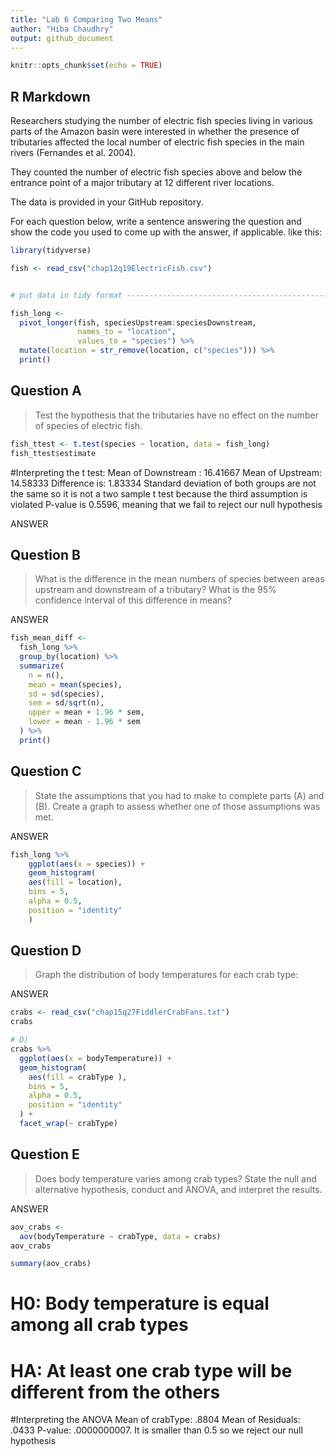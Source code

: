```yaml
---
title: "Lab 6 Comparing Two Means"
author: "Hiba Chaudhry"
output: github_document
---
```


```r
knitr::opts_chunk$set(echo = TRUE)
```

## R Markdown


Researchers studying the number of electric fish species living in various parts of the Amazon basin were interested in whether the presence of tributaries affected the local number of electric fish species in the main rivers (Fernandes et al. 2004).

They counted the number of electric fish species above and below the entrance point of a major tributary at 12 different river locations.

The data is provided in your GitHub repository.

For each question below, write a sentence answering the question and show the code you used to come up with the answer, if applicable. like this:


```r
library(tidyverse)

fish <- read_csv("chap12q19ElectricFish.csv")


# put data in tidy format ------------------------------------------------

fish_long <- 
  pivot_longer(fish, speciesUpstream:speciesDownstream,
               names_to = "location",
               values_to = "species") %>% 
  mutate(location = str_remove(location, c("species"))) %>% 
  print()

```


## Question A

> Test the hypothesis that the tributaries have no effect on the number of species of electric fish.


```r
fish_ttest <- t.test(species ~ location, data = fish_long)
fish_ttest$estimate
```

#Interpreting the t test:
  Mean of Downstream : 16.41667
  Mean of Upstream: 14.58333
  Difference is: 1.83334
  Standard deviation of both groups are not the same so it is not a two sample t test because the third assumption is violated 
  P-value is 0.5596, meaning that we fail to reject our null hypothesis 

ANSWER

## Question B

> What is the difference in the mean numbers of species between areas upstream and downstream of a tributary? What is the 95% confidence interval of this difference in means?

ANSWER

```r
fish_mean_diff <-
  fish_long %>% 
  group_by(location) %>% 
  summarize(
    n = n(),
    mean = mean(species),
    sd = sd(species),
    sem = sd/sqrt(n),
    upper = mean + 1.96 * sem,
    lower = mean - 1.96 * sem
  ) %>% 
  print()
```


## Question C

> State the assumptions that you had to make to complete parts (A) and (B). Create a graph to assess whether one of those assumptions was met.

ANSWER

```r
fish_long %>%
    ggplot(aes(x = species)) +
    geom_histogram(
    aes(fill = location), 
    bins = 5, 
    alpha = 0.5, 
    position = "identity"
    ) 
```


## Question D

> Graph the distribution of body temperatures for each crab type:

ANSWER

```r
crabs <- read_csv("chap15q27FiddlerCrabFans.txt")
crabs

# D) 
crabs %>%
  ggplot(aes(x = bodyTemperature)) +
  geom_histogram(
    aes(fill = crabType ), 
    bins = 5, 
    alpha = 0.5, 
    position = "identity"
  ) +
  facet_wrap(~ crabType)
```


## Question E

> Does body temperature varies among crab types? State the null and alternative hypothesis, conduct and ANOVA, and interpret the results.

ANSWER 

```r
aov_crabs <- 
  aov(bodyTemperature ~ crabType, data = crabs)
aov_crabs

summary(aov_crabs)
```

# H0: Body temperature is equal among all crab types
# HA: At least one crab type will be different from the others 


#Interpreting the ANOVA
  Mean of crabType: .8804
  Mean of Residuals: .0433
  P-value: .0000000007. It is smaller than 0.5 so we reject our null hypothesis 
